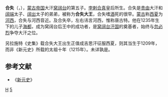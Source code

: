 '''合失'''（{{mong|m=ᠺᠠᠱᠢᠨ|Ppp=Qašin}}，{{bd|1215年||？||catIdx=Qašin}}），[[蒙古帝国|蒙古帝国]]大汗[[窝阔台|窝阔台]]的第五子。[[孛剌合真|孛剌合真]]皇后所生。合失是[[贵由|贵由]]大汗和[[阔端|阔端]]太子、[[阔出|阔出]]太子的弟弟，被称为'''合失大王'''，合失嗜[[酒|酒]]死的很早。[[蒙古|蒙古]]称[[西夏|西夏]]为[[河西|河西]]，合失与河西音近。及合失卒，左右讳言河西，惟称唐古特。他在1235年生下的儿子[[海都|海都]]，成为窝阔台后王中的成功者，是[[窝阔台汗国|窝阔台汗国]]的奠基者，始终与[[忽必烈|忽必烈]]争夺大汗之位。

另拉施特《史集》载合失大王出生正值成吉思汗征服西夏，则其当生于1209年，而非《新元史》所载的太祖十年（1215年）。未详孰是。

==参考文献==
*《[[新元史|新元史]]》
[[Category:蒙古帝国皇族|H]]
[[Category:元太宗皇子|5]]